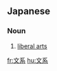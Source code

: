 ==Japanese==
{{ja-kanjitab|ぶん|けい|yomi=o}}

===Noun===
{{ja-noun|ぶんけい}}

# [[liberal arts]]

[[fr:文系]]
[[hu:文系]]